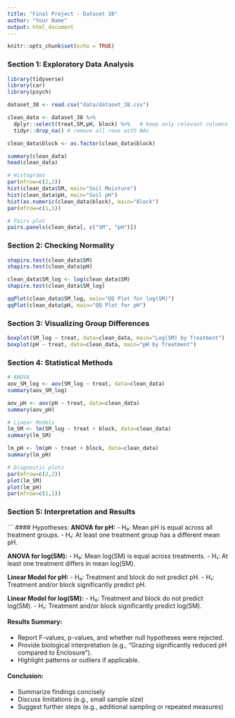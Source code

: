 ```yaml
---
title: "Final Project - Dataset 38"
author: "Your Name"
output: html_document
---
```


```r
knitr::opts_chunk$set(echo = TRUE)
```

### Section 1: Exploratory Data Analysis
```r
library(tidyverse)
library(car)
library(psych)
```

```r
dataset_38 <- read.csv("data/dataset_38.csv")

clean_data <- dataset_38 %>%
  dplyr::select(treat,SM,pH, block) %>%   # keep only relevant columns
  tidyr::drop_na() # remove all rows with NAs

clean_data$block <- as.factor(clean_data$block)

summary(clean_data)
head(clean_data)
```

```r
# Histograms
par(mfrow=c(2,2))
hist(clean_data$SM, main="Soil Moisture")
hist(clean_data$pH, main="Soil pH")
hist(as.numeric(clean_data$block), main="Block")
par(mfrow=c(1,1))

# Pairs plot
pairs.panels(clean_data[, c("SM", "pH")])
```

### Section 2: Checking Normality
```r
shapiro.test(clean_data$SM)
shapiro.test(clean_data$pH)

clean_data$SM_log <- log(clean_data$SM)
shapiro.test(clean_data$SM_log)

qqPlot(clean_data$SM_log, main="QQ Plot for log(SM)")
qqPlot(clean_data$pH, main="QQ Plot for pH")
```

### Section 3: Visualizing Group Differences
```r
boxplot(SM_log ~ treat, data=clean_data, main="Log(SM) by Treatment")
boxplot(pH ~ treat, data=clean_data, main="pH by Treatment")
```

### Section 4: Statistical Methods
```r
# ANOVA
aov_SM_log <- aov(SM_log ~ treat, data=clean_data)
summary(aov_SM_log)

aov_pH <- aov(pH ~ treat, data=clean_data)
summary(aov_pH)

# Linear Models
lm_SM <- lm(SM_log ~ treat + block, data=clean_data)
summary(lm_SM)

lm_pH <- lm(pH ~ treat + block, data=clean_data)
summary(lm_pH)
```

```r
# Diagnostic plots
par(mfrow=c(2,2))
plot(lm_SM)
plot(lm_pH)
par(mfrow=c(1,1))
```

### Section 5: Interpretation and Results
```
#### Hypotheses:
**ANOVA for pH:**
- H₀: Mean pH is equal across all treatment groups.
- H₁: At least one treatment group has a different mean pH.

**ANOVA for log(SM):**
- H₀: Mean log(SM) is equal across treatments.
- H₁: At least one treatment differs in mean log(SM).

**Linear Model for pH:**
- H₀: Treatment and block do not predict pH.
- H₁: Treatment and/or block significantly predict pH.

**Linear Model for log(SM):**
- H₀: Treatment and block do not predict log(SM).
- H₁: Treatment and/or block significantly predict log(SM).

#### Results Summary:
- Report F-values, p-values, and whether null hypotheses were rejected.
- Provide biological interpretation (e.g., "Grazing significantly reduced pH compared to Enclosure").
- Highlight patterns or outliers if applicable.

#### Conclusion:
- Summarize findings concisely
- Discuss limitations (e.g., small sample size)
- Suggest further steps (e.g., additional sampling or repeated measures)
